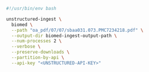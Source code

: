 ```bash Shell
#!/usr/bin/env bash

unstructured-ingest \
  biomed \
  --path "oa_pdf/07/07/sbaa031.073.PMC7234218.pdf" \
  --output-dir biomed-ingest-output-path \
  --num-processes 2 \
  --verbose \
  --preserve-downloads \
  --partition-by-api \
  --api-key "<UNSTRUCTURED-API-KEY>"
```
